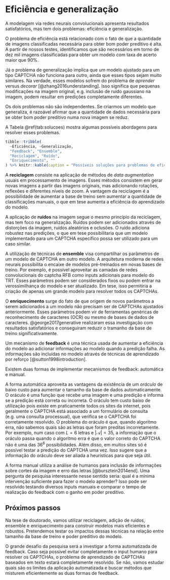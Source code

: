 # Eficiência e generalização

A modelagem via redes neurais convolucionais apresenta resultados satisfatórios, mas tem dois problemas: eficiência e generalização. 

O problema de eficiência está relacionado com o fato de que a quantidade de imagens classificadas necessária para obter bom poder preditivo é alta. A partir de nossos testes, identificamos que são necessários em torno de dez mil imagens classificadas para obter um modelo com taxa de acerto maior que 90%.

Já o problema de generalização implica que um modelo ajustado para um tipo CAPTCHA não funciona para outro, ainda que esses tipos sejam muito similares. Na verdade, esses modelos sofrem do problema de *aprender* versus *decorar* [@zhang2016understanding]. Isso significa que pequenas modificações na imagem original, e.g. inclusão de ruído gaussiano na imagem, podem resultar em predições completamente diferentes.

Os dois problemas não são independentes. Se criarmos um modelo que generaliza, é razoável afirmar que a quantidade de dados necessária para se obter bom poder preditivo numa nova imagem se reduz. 

A Tabela \@ref(tab:solucoes) mostra algumas possíveis abordagens para resolver esses problemas.  

```r
tibble::tribble(
  ~Eficiência, ~Generalização,
  "Feedback", "Ensemble",
  "Reciclagem", "Ruído",
  "Enriquecimento", ""
) %>% knitr::kable(caption = "Possíveis soluções para problemas de eficiência e generalização.")
```

A **reciclagem** consiste na aplicação de métodos de *data augmentation* usuais em processamento de imagens. Esses métodos consistem em gerar novas imagens a partir das imagens originais, mas adicionando rotações, reflexões e diferentes níveis de zoom. A vantagem da reciclagem é a possibilidade de aumentar a base de treino sem aumentar a quantidade de classificações manuais, o que em tese aumenta a eficiência do aprendizado do modelo.

A aplicação de **ruídos** na imagem segue o mesmo princípio da reciclagem, mas tem foco na generalização. Ruídos podem ser adicionados através de distorções da imagem, ruídos aleatórios e oclusões. O ruído adiciona robustez nas predições, o que em tese possibilitaria que um modelo implementado para um CAPTCHA específico possa ser utilizado para um caso similar.

A utilização de técnicas de **ensemble** visa compartilhar os parâmetros de um modelo de CAPTCHA em outro modelo. A arquitetura moderna de redes neurais possibilita o encaixe de modelos pré-treinados em novas bases de treino. Por exemplo, é possível aproveitar as camadas de redes convolucionais do captcha RFB como inputs adicionais para modelo do TRT. Esses parâmetros podem ser considerados fixos ou podem entrar na verossimilhança do modelo e ser atualizado. Em tese, isso permitiria a criação de apenas um grande modelo para resolver todos os CAPTCHAs. 

O **enriquecimento** surge do fato de que origem de novos parâmetros a serem adicionados a um modelo não precisam ser de CAPTCHAs ajustados anteriormente. Esses parâmetros podem vir de ferramentas genéricas de reconhecimento de caracteres (OCR) ou mesmo de bases de dados de caracteres. @george2017generative realizaram essa investigação com resultados satisfatórios e conseguiram reduzir o tramanho da base de treino significativamente.

Um mecanismo de **feedback** é uma técnica usada de aumentar a eficiência do modelo ao adicionar informações ao modelo quando a predição falha. As informações são incluídas no modelo através de técnicas de aprendizado por reforço [@sutton1998introduction].

Existem duas formas de implementar mecanismos de feedback: automática e manual.

A forma automática aproveita as vantagens da existência de um *oráculo* de baixo custo para aumentar o tamanho da base de dados automaticamente. O oráculo é uma função que recebe uma imagem e uma predição e informa se a predição está correta ou incorreta. O oráculo tem custo baixo de utilização pois existe em praticamente todos os sites da internet, pois geralmente o CAPTCHA está associado a um formulário de consulta (e.g. uma consulta processual), que verifica se o CAPTCHA foi corretamente resolvido. O problema do oráculo é que, quando algoritmo erra, não sabemos quais são as letras que foram preditas incorretamente. Por exemplo, num caso com $L=6$ letras e $|\mathcal A|=35$, a informação que o oráculo passa quando o algoritmo erra é que o valor correto do CAPTCHA não é uma das $36^6$ possibilidades. Além disso, em muitos sites só é possível testar a predição do CAPTCHA uma vez. Isso sugere que a informação do oráculo deve ser aliada a heurísticas para que seja útil.

A forma manual utiliza a análise de humanos para inclusão de informações sobre cortes da imagem e erro das letras [@bursztein2014end]. Uma pergunta de pesquisa interessante nesse sentido seria: qual é a mínima intervenção suficiente para fazer o modelo aprender? Isso pode ser resolvido testando diversos inputs manuais e comparar o tempo de realização do feedback com o ganho em poder preditivo.

## Próximos passos

Na tese de doutorado, vamos utilizar reciclagem, adição de ruídos, ensemble e enriquecimento para construir modelos mais eficientes e robustos. Pretendemos testar os impactos dessas técnicas na relação entre tamanho da base de treino e poder preditivo do modelo.

O grande desafio da pesquisa será a investigar a forma automatizada de feedback. Caso seja possível evitar completamente o input humano para resolver os CAPTCHAs, o problema de aprendizado de CAPTCHAs baseados em texto estará completamente resolvido. Se não, vamos estudar quais são os limites da aplicação automatizada e buscar métodos que misturem eficientemente as duas formas de feedback.




